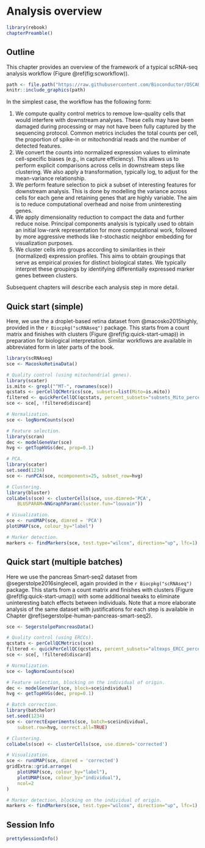 # Analysis overview

```r
library(rebook)
chapterPreamble()
```

## Outline

This chapter provides an overview of the framework of a typical scRNA-seq analysis workflow (Figure \@ref(fig:scworkflow)).

```r
path <- file.path("https://raw.githubusercontent.com/Bioconductor/OSCABase/images/images", "Workflow.png")
knitr::include_graphics(path)
```

In the simplest case, the workflow has the following form:

1. We compute quality control metrics to remove low-quality cells that would interfere with downstream analyses.
These cells may have been damaged during processing or may not have been fully captured by the sequencing protocol.
Common metrics includes the total counts per cell, the proportion of spike-in or mitochondrial reads and the number of detected features.
2. We convert the counts into normalized expression values to eliminate cell-specific biases (e.g., in capture efficiency).
This allows us to perform explicit comparisons across cells in downstream steps like clustering.
We also apply a transformation, typically log, to adjust for the mean-variance relationship. 
3. We perform feature selection to pick a subset of interesting features for downstream analysis.
This is done by modelling the variance across cells for each gene and retaining genes that are highly variable.
The aim is to reduce computational overhead and noise from uninteresting genes.
4. We apply dimensionality reduction to compact the data and further reduce noise.
Principal components analysis is typically used to obtain an initial low-rank representation for more computational work,
followed by more aggressive methods like $t$-stochastic neighbor embedding for visualization purposes.
5. We cluster cells into groups according to similarities in their (normalized) expression profiles.
This aims to obtain groupings that serve as empirical proxies for distinct biological states.
We typically interpret these groupings by identifying differentially expressed marker genes between clusters.

Subsequent chapters will describe each analysis step in more detail.

## Quick start (simple)

Here, we use the a droplet-based retina dataset from @macosko2015highly, provided in the `r Biocpkg("scRNAseq")` package.
This starts from a count matrix and finishes with clusters (Figure \@ref(fig:quick-start-umap)) in preparation for biological interpretation.
Similar workflows are available in abbreviated form in later parts of the book.

```r
library(scRNAseq)
sce <- MacoskoRetinaData()

# Quality control (using mitochondrial genes).
library(scater)
is.mito <- grepl("^MT-", rownames(sce))
qcstats <- perCellQCMetrics(sce, subsets=list(Mito=is.mito))
filtered <- quickPerCellQC(qcstats, percent_subsets="subsets_Mito_percent")
sce <- sce[, !filtered$discard]

# Normalization.
sce <- logNormCounts(sce)

# Feature selection.
library(scran)
dec <- modelGeneVar(sce)
hvg <- getTopHVGs(dec, prop=0.1)

# PCA.
library(scater)
set.seed(1234)
sce <- runPCA(sce, ncomponents=25, subset_row=hvg)

# Clustering.
library(bluster)
colLabels(sce) <- clusterCells(sce, use.dimred='PCA',
    BLUSPARAM=NNGraphParam(cluster.fun="louvain"))    

# Visualization.
sce <- runUMAP(sce, dimred = 'PCA')
plotUMAP(sce, colour_by="label")

# Marker detection.
markers <- findMarkers(sce, test.type="wilcox", direction="up", lfc=1)
```

## Quick start (multiple batches)

Here we use the pancreas Smart-seq2 dataset from @segerstolpe2016singlecell, again provided in the `r Biocpkg("scRNAseq")` package.
This starts from a count matrix and finishes with clusters (Figure \@ref(fig:quick-start-umap)) with some additional tweaks to eliminate uninteresting batch effects between individuals.
Note that a more elaborate analysis of the same dataset with justifications for each step is available in Chapter \@ref(segerstolpe-human-pancreas-smart-seq2).

```r
sce <- SegerstolpePancreasData()

# Quality control (using ERCCs).
qcstats <- perCellQCMetrics(sce)
filtered <- quickPerCellQC(qcstats, percent_subsets="altexps_ERCC_percent")
sce <- sce[, !filtered$discard]

# Normalization.
sce <- logNormCounts(sce)

# Feature selection, blocking on the individual of origin.
dec <- modelGeneVar(sce, block=sce$individual)
hvg <- getTopHVGs(dec, prop=0.1)

# Batch correction.
library(batchelor)
set.seed(1234)
sce <- correctExperiments(sce, batch=sce$individual, 
    subset.row=hvg, correct.all=TRUE)

# Clustering.
colLabels(sce) <- clusterCells(sce, use.dimred='corrected')

# Visualization.
sce <- runUMAP(sce, dimred = 'corrected')
gridExtra::grid.arrange(
    plotUMAP(sce, colour_by="label"),
    plotUMAP(sce, colour_by="individual"),
    ncol=2
)

# Marker detection, blocking on the individual of origin.
markers <- findMarkers(sce, test.type="wilcox", direction="up", lfc=1)
```

## Session Info {-}

```r
prettySessionInfo()
```
